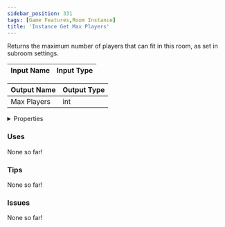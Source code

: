 ```yaml
---
sidebar_position: 331
tags: [Game Features,Room Instance]
title: 'Instance Get Max Players'
---
```


Returns the maximum number of players that can fit in this room, as set in subroom settings.






<EsbSvg />

| Input Name | Input Type |
|-----------|-----------|

| Output Name | Output Type |
|-----------|-----------|
| Max Players | int |


<details>
  <summary>Properties</summary>
  <div>
    <div>
    <table>
      <thead>
        <tr>
          <th>Is beta required?</th>
          <th>❌</th>
        </tr>
        <tr>
          <th>Is this chip a trolling risk?</th>
          <th>❌</th>
        </tr>
        <tr>
          <th>Is this chip a role assignment risk?</th>
          <th>❌</th>
        </tr>
        <tr>
          <th>Chip UUID</th>
          <th>af660f62-d086-4731-ab9d-9a8e8a25c77e</th>
        </tr>
      </thead>
    </table>
    </div>
  </div>
</details>

### Uses

None so far!

### Tips

None so far!

### Issues

None so far!
